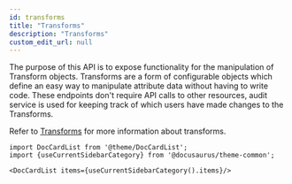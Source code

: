 ```yaml
---
id: transforms
title: "Transforms"
description: "Transforms"
custom_edit_url: null
---
```




The purpose of this API is to expose functionality for the manipulation of Transform objects.
Transforms are a form of configurable objects which define an easy way to manipulate attribute data without having
to write code. These endpoints don't require API calls to other resources, audit service is used for keeping track
of which users have made changes to the Transforms.

Refer to [Transforms](https://developer.sailpoint.com/idn/docs/transforms) for more information about transforms.




```mdx-code-block
import DocCardList from '@theme/DocCardList';
import {useCurrentSidebarCategory} from '@docusaurus/theme-common';

<DocCardList items={useCurrentSidebarCategory().items}/>
```
      
